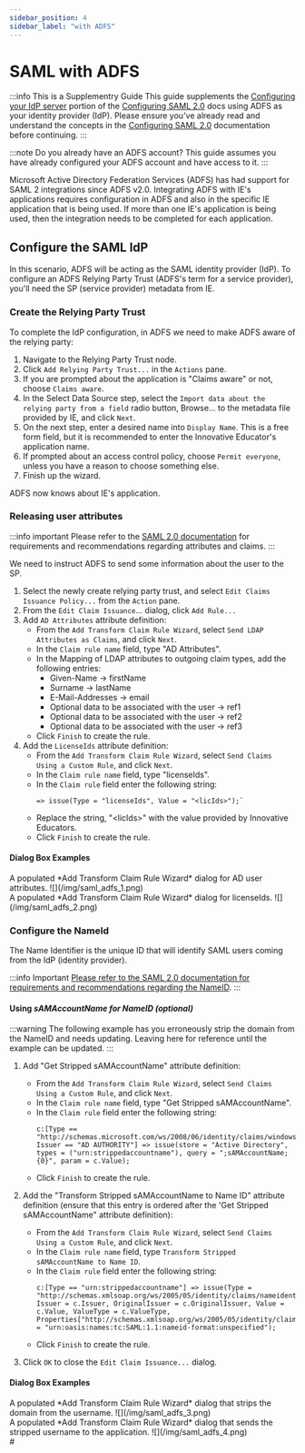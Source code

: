 ```yaml
---
sidebar_position: 4
sidebar_label: "with ADFS"
---
```



# SAML with ADFS

:::info This is a Supplementry Guide
This guide supplements the [Configuring your IdP server](./saml2#configuring-the-idp) portion of the [Configuring SAML 2.0](./saml2) docs using ADFS as your identity provider (IdP). Please ensure you've already read and understand the concepts in the [Configuring SAML 2.0](./saml2) documentation before continuing.
:::

:::note Do you already have an ADFS account?
This guide assumes you have already configured your ADFS account and have access to it.
:::

Microsoft Active Directory Federation Services (ADFS) has had support for SAML 2 integrations since ADFS v2.0. Integrating ADFS with IE's applications requires configuration in ADFS and also in the specific IE application that is being used. If more than one IE's application is being used, then the integration needs to be completed for each application.

## Configure the SAML IdP

In this scenario, ADFS will be acting as the SAML identity provider (IdP). To configure an ADFS Relying Party Trust (ADFS's term for a service provider), you'll need the SP (service provider) metadata from IE.

### Create the Relying Party Trust

To complete the IdP configuration, in ADFS we need to make ADFS aware of the relying party:

1. Navigate to the Relying Party Trust node.
2. Click `Add Relying Party Trust...` in the `Actions` pane.
3. If you are prompted about the application is "Claims aware" or not, choose `Claims aware`.
4. In the Select Data Source step, select the `Import data about the relying party from a field` radio button, Browse... to the metadata file provided by IE, and click `Next`.
5. On the next step, enter a desired name into `Display Name`. This is a free form field, but it is recommended to enter the Innovative Educator's application name.
6. If prompted about an access control policy, choose `Permit everyone`, unless you have a reason to choose something else.
7. Finish up the wizard.

ADFS now knows about IE's application.

### Releasing user attributes

:::info important
Please refer to the [SAML 2.0 documentation](./saml2#configure-attributes) for requirements and recommendations regarding attributes and claims.
:::

We need to instruct ADFS to send some information about the user to the SP.

1. Select the newly create relying party trust, and select `Edit Claims Issuance Policy...` from the `Action` pane.
2. From the `Edit Claim Issuance`... dialog, click `Add Rule...`
3. Add `AD Attributes` attribute definition:
    - From the `Add Transform Claim Rule Wizard`, select `Send LDAP Attributes as Claims`, and click `Next`.
    - In the `Claim rule name` field, type "AD Attributes".
    - In the Mapping of LDAP attributes to outgoing claim types, add the following entries:
        - Given-Name -> firstName
        - Surname -> lastName
        - E-Mail-Addresses -> email
        - Optional data to be associated with the user -> ref1
        - Optional data to be associated with the user -> ref2
        - Optional data to be associated with the user -> ref3
    - Click `Finish` to create the rule.
4. Add the `LicenseIds` attribute definition:
    - From the `Add Transform Claim Rule Wizard`, select `Send Claims Using a Custom Rule`, and click `Next`.
    - In the `Claim rule name` field, type "licenseIds".
    - In the `Claim rule` field enter the following string:
        ```
        => issue(Type = "licenseIds", Value = "<licIds>");`
        ```
    - Replace the string, "\<licIds\>" with the value provided by Innovative Educators.
    - Click `Finish` to create the rule.

#### Dialog Box Examples

<Grid>
<div>
A populated *Add Transform Claim Rule Wizard* dialog for AD user attributes.
![](/img/saml_adfs_1.png)
</div>

<div>
A populated *Add Transform Claim Rule Wizard* dialog for licenseIds.
![](/img/saml_adfs_2.png)
</div>
</Grid>

### Configure the NameId
The Name Identifier is the unique ID that will identify SAML users coming from the IdP (identity provider).

:::info Important
[Please refer to the SAML 2.0 documentation for requirements and recommendations regarding the NameID](./saml2#external-customer-id).
:::

#### Using *sAMAccountName for NameID (optional)*

:::warning
The following example has you erroneously strip the domain from the NameID and needs updating. Leaving here for reference until the example can be updated.
:::

1. Add "Get Stripped sAMAccountName" attribute definition:
    - From the `Add Transform Claim Rule Wizard`, select `Send Claims Using a Custom Rule`, and click `Next`.
    - In the `Claim rule name` field, type "Get Stripped sAMAccountName".
    - In the `Claim rule` field enter the following string:
        ```
        c:[Type == "http://schemas.microsoft.com/ws/2008/06/identity/claims/windowsaccountname", Issuer == "AD AUTHORITY"] => issue(store = "Active Directory", types = ("urn:strippedaccountname"), query = ";sAMAccountName;{0}", param = c.Value);
        ```
    - Click `Finish` to create the rule.

2. Add the "Transform Stripped sAMAccountName to Name ID" attribute definition (ensure that this entry is ordered after the 'Get Stripped sAMAccountName" attribute definition):
    - From the `Add Transform Claim Rule Wizard`, select `Send Claims Using a Custom Rule`, and click `Next`.
    - In the `Claim rule name` field, type `Transform Stripped sAMAccountName to Name ID`.
    - In the `Claim rule` field enter the following string:
        ```
        c:[Type == "urn:strippedaccountname"] => issue(Type = "http://schemas.xmlsoap.org/ws/2005/05/identity/claims/nameidentifier", Issuer = c.Issuer, OriginalIssuer = c.OriginalIssuer, Value = c.Value, ValueType = c.ValueType, Properties["http://schemas.xmlsoap.org/ws/2005/05/identity/claimproperties/format"] = "urn:oasis:names:tc:SAML:1.1:nameid-format:unspecified");
        ```
    - Click `Finish` to create the rule.

3. Click `OK` to close the `Edit Claim Issuance...` dialog.

#### Dialog Box Examples
<Grid>
<div>
A populated *Add Transform Claim Rule Wizard* dialog that strips the domain from the username.
![](/img/saml_adfs_3.png)
</div>

<div>
A populated *Add Transform Claim Rule Wizard* dialog that sends the stripped username to the application.
![](/img/saml_adfs_4.png)
</div>
</Grid>
#